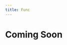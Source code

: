 ```yaml
---
title: Func
---
```

<div style={{
  display: 'flex',
  justifyContent: 'center',
  alignItems: 'center',
  height: '70vh',
  width: '100%'
}}>
  <h1 style={{
    fontSize: '4rem',
    fontWeight: 'bold',
    textAlign: 'center'
  }}>
    Coming Soon
  </h1>
</div>